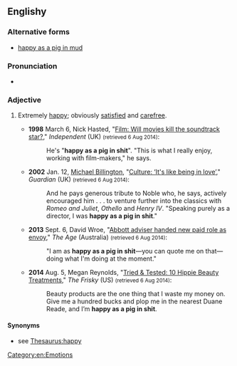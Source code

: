 ==Englishy==

===Alternative forms===
* [[happy as a pig in mud]]

===Pronunciation===
* {{audio|en-au-happy as a pig in shit.ogg|Audio (AU)|lang=en}}

===Adjective===
{{head|en|adjective}}

# {{lb|en|chiefly|UK|and|Ireland|idiomatic|vulgar}} Extremely [[happy]]; obviously [[satisfy|satisfied]] and [[carefree]].
#* '''1998''' March 6, Nick Hasted, "[http://www.independent.co.uk/life-style/film-will-movies-kill-the-soundtrack-star-1148509.html Film: Will movies kill the soundtrack star?]," ''Independent'' (UK) <small>(retrieved 6 Aug 2014)</small>:
#*: He's "'''happy as a pig in shit'''". "This is what I really enjoy, working with film-makers," he says.
#* '''2002''' Jan. 12, [[w:Michael Billington (critic)|Michael Billington]], "[http://www.theguardian.com/culture/2002/jan/12/artsfeatures.whoswhoinbritishtheatre Culture: ‘It's like being in love’]," ''Guardian'' (UK) <small>(retrieved 6 Aug 2014)</small>:
#*: And he pays generous tribute to Noble who, he says, actively encouraged him . . . to venture further into the classics with ''Romeo and Juliet'', ''Othello'' and ''Henry IV''. "Speaking purely as a director, I was '''happy as a pig in shit'''."
#* '''2013''' Sept. 6, David Wroe, "[http://www.theage.com.au/federal-politics/federal-election-2013/abbott-adviser-handed-new-paid-role-as-envoy-20130905-2t85y.html Abbott adviser handed new paid role as envoy]," ''The Age'' (Australia) <small>(retrieved 6 Aug 2014)</small>:
#*: "I am as '''happy as a pig in shit'''—you can quote me on that—doing what I'm doing at the moment."
#* '''2014''' Aug. 5, Megan Reynolds, "[http://www.thefrisky.com/2014-08-05/tried-tested-10-hippie-beauty-treatments/ Tried & Tested: 10 Hippie Beauty Treatments]," ''The Frisky'' (US) <small>(retrieved 6 Aug 2014)</small>:
#*: Beauty products are the one thing that I waste my money on. Give me a hundred bucks and plop me in the nearest Duane Reade, and I’m '''happy as a pig in shit'''.

====Synonyms====
* see [[Thesaurus:happy]]

[[Category:en:Emotions]]